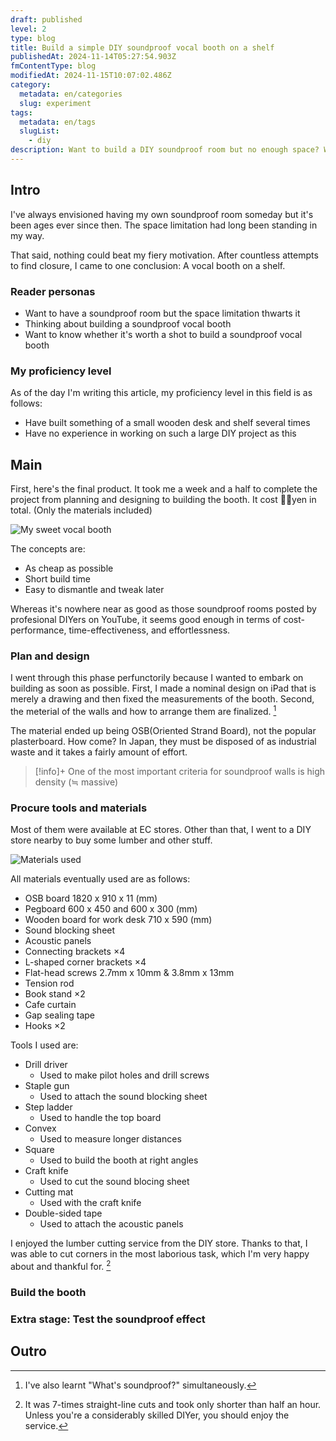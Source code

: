 ```yaml
---
draft: published
level: 2
type: blog
title: Build a simple DIY soundproof vocal booth on a shelf
publishedAt: 2024-11-14T05:27:54.903Z
fmContentType: blog
modifiedAt: 2024-11-15T10:07:02.486Z
category:
  metadata: en/categories
  slug: experiment
tags:
  metadata: en/tags
  slugList:
    - diy
description: Want to build a DIY soundproof room but no enough space? What about that of a vocal booth? Here are the build process and its soundproofing effect measured.
---
```


## Intro

I've always envisioned having my own soundproof room someday but it's been ages ever since then. The space limitation had long been standing in my way.

That said, nothing could beat my fiery motivation. After countless attempts to find closure, I came to one conclusion: A vocal booth on a shelf.

### Reader personas

- Want to have a soundproof room but the space limitation thwarts it
- Thinking about building a soundproof vocal booth
- Want to know whether it's worth a shot to build a soundproof vocal booth

### My proficiency level

As of the day I'm writing this article, my proficiency level in this field is as follows:

- Have built something of a small wooden desk and shelf several times
- Have no experience in working on such a large DIY project as this

## Main

First, here's the final product. It took me a week and a half to complete the project from planning and designing to building the booth.
It cost 🔴🔴yen in total. (Only the materials included)

![My sweet vocal booth](../../../assets/images/cloudflare-logo.webp)

The concepts are:

- As cheap as possible
- Short build time
- Easy to dismantle and tweak later

Whereas it's nowhere near as good as those soundproof rooms posted by profesional DIYers on YouTube, it seems good enough in terms of cost-performance, time-effectiveness, and effortlessness.

### Plan and design

I went through this phase perfunctorily because I wanted to embark on building as soon as possible.
First, I made a nominal design on iPad that is merely a drawing and then fixed the measurements of the booth. Second, the meterial of the walls and how to arrange them are finalized. [^1]

[^1]: I've also learnt "What's soundproof?" simultaneously.

The material ended up being OSB(Oriented Strand Board), not the popular plasterboard. How come? In Japan, they must be disposed of as industrial waste and it takes a fairly amount of effort.

> [!info]+
> One of the most important criteria for soundproof walls is high density (≒ massive)

### Procure tools and materials

Most of them were available at EC stores. Other than that, I went to a DIY store nearby to buy some lumber and other stuff.

![Materials used](../../../assets/images/cloudflare-logo.webp)

All materials eventually used are as follows:

- OSB board 1820 x 910 x 11 (mm)
- Pegboard 600 x 450 and 600 x 300 (mm)
- Wooden board for work desk 710 x 590 (mm)
- Sound blocking sheet
- Acoustic panels
- Connecting brackets ×4
- L-shaped corner brackets ×4
- Flat-head screws 2.7mm x 10mm & 3.8mm x 13mm
- Tension rod
- Book stand ×2
- Cafe curtain
- Gap sealing tape
- Hooks ×2

Tools I used are:

- Drill driver
  - Used to make pilot holes and drill screws
- Staple gun
  - Used to attach the sound blocking sheet
- Step ladder
  - Used to handle the top board
- Convex
  - Used to measure longer distances
- Square
  - Used to build the booth at right angles
- Craft knife
  - Used to cut the sound blocing sheet
- Cutting mat
  - Used with the craft knife
- Double-sided tape
  - Used to attach the acoustic panels

I enjoyed the lumber cutting service from the DIY store. Thanks to that, I was able to cut corners in the most laborious task, which I'm very happy about and thankful for. [^2]

[^2]: It was 7-times straight-line cuts and took only shorter than half an hour. Unless you're a considerably skilled DIYer, you should enjoy the service.

### Build the booth



### Extra stage: Test the soundproof effect

## Outro
